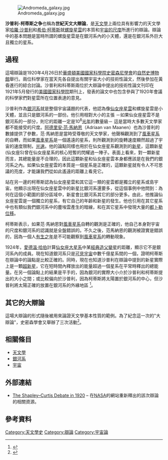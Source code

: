 [[Image:Andromeda_galaxy.jpg|thumb]]

'''沙普利-柯蒂斯之争'''也稱為'''世紀天文大辯論'''，是[[天文學|天文學]]上兩位具有影響力的天文學家[[哈羅·沙普利|哈羅·沙普利]]和[[希伯·柯蒂斯|希伯·柯蒂斯]]就[[螺旋星系|螺旋星雲]]的本質和[[宇宙#大小與區域|宇宙的尺度]]所進行的辯論。辯論中的基本問題是當時所謂的螺旋星雲是在銀河系內的小天體，還是在銀河系外巨大且獨立的星系。

==過程==
這場辯論是1920年4月26日於[[華盛頓|華盛頓]][[美國國家科學院|美國國家科學院]][[史密森尼學會|史密森尼學會]]的[[自然史博物館|自然史博物館]]舉行。兩位科學家在當天先各自提出有關宇宙大小的技術性論文，然後參加在黃昏進行的綜合討論。沙普利和科蒂斯兩位於大辯論中提出的技術性論文刊印在1921年5月發行的[[美國國家科學院|美國國家科學院]]期刊上，發表的論文中也包含參與了1920年會議的科學家們對星雲所在位置表達的意見。

沙普利作為[[銀河系|銀河系]]就是整個宇宙議題的代表，他認為像[[仙女座星系|仙女座星雲]]和螺旋星雲是小天體，並且只是銀河系的一部份。他引用相對大小的主張 －如果仙女座星雲不是銀河系的一部分，則它的距離一定是10<sup>8</sup>[[光年|光年]]的數量級－ 這是當時大多數天文學家都不能接受的尺度。[[阿德里安·范·馬納恩|阿德里安·范·馬納恩]]（Adriaan van Maanen）也為沙普利的數據提供了參數，范·馬納恩是當時受尊敬的天文學家，他聲稱觀測到了[[風車星系|風車星系]]的自轉，而如果[[風車星系|風車星系]]是一個遙遠的星系，則所觀測到的旋轉速度顯然超過了宇宙的速度限制，[[光速|光速]]。他的論點同樣也用於在仙女座星系觀測到的[[新星|新星]]，這顆新星(仙女座S)曾在仙女座星系的核心短暫的閃耀過一陣子。表面上看來，對一顆新星而言，其總能量是不合理的，因此這顆新星和仙女座星雲本身都應該是在我們的銀河系之內。如果仙女座星雲的本質是一個星系是正確的，這顆新星就有令人不可思議的亮度，才能讓我們從如此遙遠的距離上看見它。

站在另一邊的柯蒂斯認為仙女座星雲和其它這一類的星雲都是獨立的星系或島宇宙。他顯示出現在仙女座星雲中的新星比銀河系還要多，從這個事例中他問到：為何在這個小範圍的部分區域中，新星會比銀河系其它的部分更多。由此，他推論仙女座星雲是一個獨立的星系，有它自己的年齡和新星的發生。他也引用在其它星系中也有類似我們銀河系中的塵埃雲產生的暗線，和在其它星系中發現大量的[[都卜勒效應|都卜勒位移]]。

柯蒂斯表示，如果范·馬納恩對[[風車星系|風車星系]]自轉的觀測是正確的，他自己本身對宇宙的尺度和銀河系的認識就是全盤錯誤的。不久之後，范馬納恩的觀測被證實是錯誤的，因為一個人[[預期壽命|有生之年]]是不可能觀察到[[風車星系|風車星系]]的轉動現象。

1924年，[[愛德溫·哈伯|愛德溫·哈伯]]計算[[仙女座大星系|仙女座大星系]]中某[[經典造父變星|經典造父變星]]的距離，顯示它不是銀河系內的成員。現在知道銀河系只是[[可見宇宙|可見宇宙]]中數千億星系間的一個，證明柯蒂斯在辯論中的論點是比較正確的。同時，現在也知道沙普利在辯論中提到的新星實際上是一顆[[超新星|超新星]]，它在短時間內釋放出的能量超過一個星系在平常時釋出的總能量。在另一個論點上的結果是平手的，因為銀河的實際大小介於沙普利和柯蒂斯提出的大小之間；或比較偏向於沙普利，因為柯蒂斯將太陽置於銀河系的中心，但沙普利將太陽正確的放置在銀河系的外緣地區
<ref>{{cite web
 |url=http://antwrp.gsfc.nasa.gov/diamond_jubilee/1920/cs_why.html
 |title=Why the 'Great Debate' was important
 |publisher=[[NASA|NASA]]/[[金石太空飛行中心|金石太空飛行中心]]
 |accessdate=2009-10-16
 |archive-date=2010-01-24
 |archive-url=https://web.archive.org/web/20100124224854/http://antwrp.gsfc.nasa.gov/diamond_jubilee/1920/cs_why.html
 |dead-url=no
 }}</ref>。

== 其它的大辯論 ==
這場大辯論的形式隨後被用來論證天文學基本性質的範例。為了紀念這一次的"大辯論"，史密森學會又舉辦了三次活動<ref>{{Cite web | url=http://apod.nasa.gov/diamond_jubilee/debate.html | title=Great Debates in Astronomy | access-date=2021-03-03 | archive-date=2016-03-21 | archive-url=https://web.archive.org/web/20160321105730/http://apod.nasa.gov/diamond_jubilee/debate.html | dead-url=no }}</ref>。

== 相關條目 ==
* [[天文學|天文學]]
* [[銀河系|銀河系]]
* [[宇宙|宇宙]]

== 外部連結 ==
*[http://antwrp.gsfc.nasa.gov/diamond_jubilee/debate20.html The Shapley–Curtis Debate in 1920] {{Wayback|url=http://antwrp.gsfc.nasa.gov/diamond_jubilee/debate20.html |date=20110106191148 }} – 在[[NASA|NASA]]的網站重新釋出的該次辯論的相關資源。

== 參考資料 ==
<references/>

{{DEFAULTSORT:Great Debate, The}}
[[Category:天文學史|Category:天文學史]]
[[Category:辯論|Category:辯論]]
[[Category:宇宙論|Category:宇宙論]]